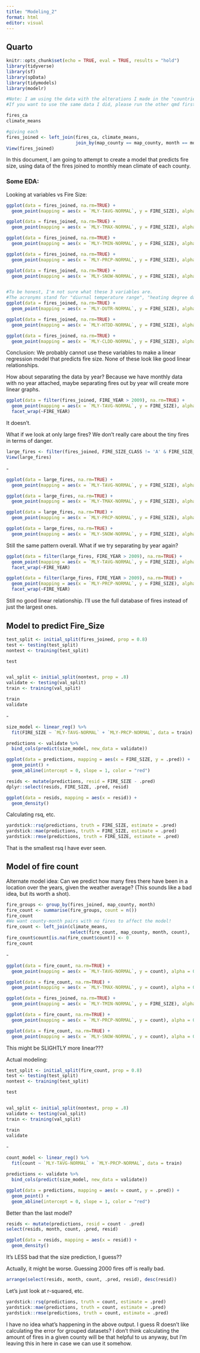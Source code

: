 ---
title: "Modeling_2"
format: html
editor: visual
---

## Quarto

```{r setup, include=FALSE}
knitr::opts_chunk$set(echo = TRUE, eval = TRUE, results = "hold")
library(tidyverse)
library(sf)
library(spData)
library(tidymodels)
library(modelr)
```

```{r}
#Note: I am using the data with the alterations I made in the "countries&choro" qmd file!
#If you want to use the same data I did, please run the other qmd first, and then use the same enviroment while running this file

fires_ca
climate_means

#giving each 
fires_joined <- left_join(fires_ca, climate_means, 
                          join_by(map_county == map_county, month == month))
View(fires_joined)
```

In this document, I am going to attempt to create a model that predicts fire size, using data of the fires joined to monthly mean climate of each county.

### Some EDA:

Looking at variables vs Fire Size:

```{r}
ggplot(data = fires_joined, na.rm=TRUE) +
  geom_point(mapping = aes(x = `MLY-TAVG-NORMAL`, y = FIRE_SIZE), alpha = 0.3)

ggplot(data = fires_joined, na.rm=TRUE) +
  geom_point(mapping = aes(x = `MLY-TMAX-NORMAL`, y = FIRE_SIZE), alpha = 0.3)

ggplot(data = fires_joined, na.rm=TRUE) +
  geom_point(mapping = aes(x = `MLY-TMIN-NORMAL`, y = FIRE_SIZE), alpha = 0.3)

ggplot(data = fires_joined, na.rm=TRUE) +
  geom_point(mapping = aes(x = `MLY-PRCP-NORMAL`, y = FIRE_SIZE), alpha = 0.3)

ggplot(data = fires_joined, na.rm=TRUE) +
  geom_point(mapping = aes(x = `MLY-SNOW-NORMAL`, y = FIRE_SIZE), alpha = 0.3)


#To be honest, I'm not sure what these 3 variables are.
#The acronyms stand for "diurnal temperature range", "heating degree days", and "cooling degree days" - but I'm not sure what any of that really means.
ggplot(data = fires_joined, na.rm=TRUE) +
  geom_point(mapping = aes(x = `MLY-DUTR-NORMAL`, y = FIRE_SIZE), alpha = 0.3)

ggplot(data = fires_joined, na.rm=TRUE) +
  geom_point(mapping = aes(x = `MLY-HTDD-NORMAL`, y = FIRE_SIZE), alpha = 0.3)

ggplot(data = fires_joined, na.rm=TRUE) +
  geom_point(mapping = aes(x = `MLY-CLDD-NORMAL`, y = FIRE_SIZE), alpha = 0.3)
```

Conclusion: We probably cannot use these variables to make a linear regression model that predicts fire size. None of these look like good linear relationships.

How about separating the data by year? Because we have monthly data with no year attached, maybe separating fires out by year will create more linear graphs.

```{r}
ggplot(data = filter(fires_joined, FIRE_YEAR > 2009), na.rm=TRUE) +
  geom_point(mapping = aes(x = `MLY-TAVG-NORMAL`, y = FIRE_SIZE), alpha = 0.3) +
  facet_wrap(~FIRE_YEAR)
```

It doesn't.

What if we look at only large fires? We don't really care about the tiny fires in terms of danger.

```{r}
large_fires <- filter(fires_joined, FIRE_SIZE_CLASS != 'A' & FIRE_SIZE_CLASS != 'B' & FIRE_SIZE_CLASS != 'C')
View(large_fires)
```

\-

```{r}
ggplot(data = large_fires, na.rm=TRUE) +
  geom_point(mapping = aes(x = `MLY-TAVG-NORMAL`, y = FIRE_SIZE), alpha = 0.3)

ggplot(data = large_fires, na.rm=TRUE) +
  geom_point(mapping = aes(x = `MLY-TMAX-NORMAL`, y = FIRE_SIZE), alpha = 0.3)

ggplot(data = large_fires, na.rm=TRUE) +
  geom_point(mapping = aes(x = `MLY-PRCP-NORMAL`, y = FIRE_SIZE), alpha = 0.3)

ggplot(data = large_fires, na.rm=TRUE) +
  geom_point(mapping = aes(x = `MLY-SNOW-NORMAL`, y = FIRE_SIZE), alpha = 0.3)
```

Still the same pattern overall. What if we try separating by year again?

```{r}
ggplot(data = filter(large_fires, FIRE_YEAR > 2009), na.rm=TRUE) +
  geom_point(mapping = aes(x = `MLY-TAVG-NORMAL`, y = FIRE_SIZE), alpha = 0.3) +
  facet_wrap(~FIRE_YEAR)

ggplot(data = filter(large_fires, FIRE_YEAR > 2009), na.rm=TRUE) +
  geom_point(mapping = aes(x = `MLY-PRCP-NORMAL`, y = FIRE_SIZE), alpha = 0.3) +
  facet_wrap(~FIRE_YEAR)
```

Still no good linear relationship. I'll use the full database of fires instead of just the largest ones.

## Model to predict Fire_Size

```{r}
test_split <- initial_split(fires_joined, prop = 0.8)
test <- testing(test_split)
nontest <- training(test_split)

test


val_split <- initial_split(nontest, prop = .8)
validate <- testing(val_split)
train <- training(val_split)

train
validate
```

\-

```{r}
size_model <- linear_reg() %>%
  fit(FIRE_SIZE ~ `MLY-TAVG-NORMAL` + `MLY-PRCP-NORMAL`, data = train)

predictions <- validate %>%
  bind_cols(predict(size_model, new_data = validate))

ggplot(data = predictions, mapping = aes(x = FIRE_SIZE, y = .pred)) + 
  geom_point() +
  geom_abline(intercept = 0, slope = 1, color = "red")
```

```{r}
resids <- mutate(predictions, resid = FIRE_SIZE - .pred)
dplyr::select(resids, FIRE_SIZE, .pred, resid)

ggplot(data = resids, mapping = aes(x = resid)) +
  geom_density()
```

Calculating rsq, etc.

```{r}
yardstick::rsq(predictions, truth = FIRE_SIZE, estimate = .pred)
yardstick::mae(predictions, truth = FIRE_SIZE, estimate = .pred)
yardstick::rmse(predictions, truth = FIRE_SIZE, estimate = .pred)
```

That is the smallest rsq I have ever seen.

## Model of fire count

Alternate model idea: Can we predict how many fires there have been in a location over the years, given the weather average? (This sounds like a bad idea, but its worth a shot).

```{r}
fire_groups <- group_by(fires_joined, map_county, month) 
fire_count <- summarise(fire_groups, count = n()) 
fire_count  
#We want county-month pairs with no fires to affect the model! 
fire_count <- left_join(climate_means,                          
                        select(fire_count, map_county, month, count),                           join_by(map_county == map_county, month == month)) 
fire_count$count[is.na(fire_count$count)] <- 0 
fire_count
```

\-

```{r}
ggplot(data = fire_count, na.rm=TRUE) +   
  geom_point(mapping = aes(x = `MLY-TAVG-NORMAL`, y = count), alpha = 0.3)  

ggplot(data = fire_count, na.rm=TRUE) +   
  geom_point(mapping = aes(x = `MLY-TMAX-NORMAL`, y = count), alpha = 0.3)  

ggplot(data = fires_joined, na.rm=TRUE) +   
  geom_point(mapping = aes(x = `MLY-TMIN-NORMAL`, y = FIRE_SIZE), alpha = 0.3)  

ggplot(data = fire_count, na.rm=TRUE) +   
  geom_point(mapping = aes(x = `MLY-PRCP-NORMAL`, y = count), alpha = 0.3)  

ggplot(data = fire_count, na.rm=TRUE) +   
  geom_point(mapping = aes(x = `MLY-SNOW-NORMAL`, y = count), alpha = 0.3)
```

This might be SLIGHTLY more linear???

Actual modeling:

```{r}
test_split <- initial_split(fire_count, prop = 0.8)
test <- testing(test_split)
nontest <- training(test_split)

test


val_split <- initial_split(nontest, prop = .8)
validate <- testing(val_split)
train <- training(val_split)

train
validate
```

\-

```{r}
count_model <- linear_reg() %>%
  fit(count ~ `MLY-TAVG-NORMAL` + `MLY-PRCP-NORMAL`, data = train)

predictions <- validate %>%
  bind_cols(predict(size_model, new_data = validate))

ggplot(data = predictions, mapping = aes(x = count, y = .pred)) + 
  geom_point() +
  geom_abline(intercept = 0, slope = 1, color = "red")
```

Better than the last model?

```{r}
resids <- mutate(predictions, resid = count - .pred)
select(resids, month, count, .pred, resid)

ggplot(data = resids, mapping = aes(x = resid)) +
  geom_density()
```

It's LESS bad that the size prediction, I guess??

Actually, it might be worse. Guessing 2000 fires off is really bad.

```{r}
arrange(select(resids, month, count, .pred, resid), desc(resid))

```

Let's just look at r-squared, etc.

```{r}
yardstick::rsq(predictions, truth = count, estimate = .pred)
yardstick::mae(predictions, truth = count, estimate = .pred)
yardstick::rmse(predictions, truth = count, estimate = .pred)
```

I have no idea what's happening in the above output. I guess R doesn't like calculating the error for grouped datasets? I don't think calculating the amount of fires in a given county will be that helpful to us anyway, but I'm leaving this in here in case we can use it somehow.
